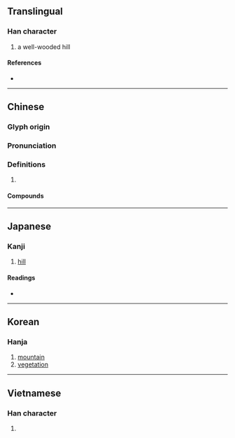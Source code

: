 {{character info/new}}
==Translingual==

===Han character===
{{Han char|rn=46|rad=山|as=05|sn=8|four=24760|canj=UJR|ids=⿰山古}}

# a well-wooded hill

====References====
* {{Han ref|kx=0309.330|dkj=08003|dj=0610.020|hdz=10765.170|uh=5CB5|ud=23733|bh=CC5E|bd=52318}}

----

==Chinese==
{{zh-forms}}

===Glyph origin===
{{Han etym}}

===Pronunciation===
{{zh-pron
|m=hù
|c=wu6
|g=
|j=
|mb=
|md=
|mn=
|w=
|x=
|mc=y
|oc=y
|cat=
}}

===Definitions===
{{zh-hanzi}}

# {{rfdef|lang=zh}}

====Compounds====
{{zh-der|陟岵陟屺|陟岵|陟岵瞻望}}

----

==Japanese==

===Kanji===
{{ja-kanji|grade=|rs=山05}}

# [[hill]]

====Readings====
* {{ja-readings|on=[[こ]] (ko), [[ご]] (go)|kun=[[やま]] (yama)}}

----

==Korean==

===Hanja===
{{ko-hanja|hangeul=[[호]]|rv=ho|mr=ho}}

# [[mountain]]
# [[vegetation]]

----

==Vietnamese==

===Han character===
{{vi-readings|rs=山05|hanviet=hô}}

# {{defn|lang=vi|sort=山05}}